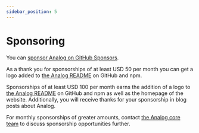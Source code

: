 ```yaml
---
sidebar_position: 5
---
```



# Sponsoring

<GithubSponsorsLogo width="120" height="120" />

You can [sponsor Analog on GitHub Sponsors](https://github.com/sponsors/brandonroberts).

As a thank you for sponsorships of at least USD 50 per month you can get a logo added to [the Analog README](https://github.com/analogjs/analog#readme) on GitHub and npm.

Sponsorships of at least USD 100 per month earns the addition of a logo to [the Analog README](https://github.com/analogjs/analog#readme) on GitHub and npm as well as the homepage of the website. Additionally, you will receive thanks for your sponsorship in blog posts about Analog.

For monthly sponsorships of greater amounts, contact [the Analog core team](/docs/contributors#analog-core-team) to discuss sponsorship opportunities further.
